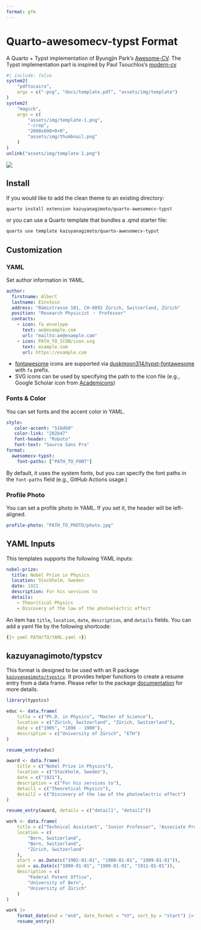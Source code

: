 ```yaml
---
format: gfm
---
```


# Quarto-awesomecv-typst Format

A Quarto + Typst implementation of Byungjin Park’s [Awesome-CV](https://github.com/posquit0/Awesome-CV).
The Typst implementation part is inspired by Paul Tsouchlos’s [modern-cv](https://typst.app/universe/package/modern-cv/)

```r
#| include: false
system2(
    "pdftocairo",
    args = c("-png", "docs/template.pdf", "assets/img/template")
)
system2(
    "magick",
    args = c(
        "assets/img/template-1.png",
        "-crop",
        "2000x600+0+0",
        "assets/img/thumbnail.png"
    )
)
unlink("assets/img/template-1.png")
```

[![](assets/img/thumbnail.png)](https://kazuyanagimoto.com/quarto-awesomecv-typst/template.pdf)

## Install

If you would like to add the clean theme to an existing directory:

```.bash
quarto install extension kazuyanagimoto/quarto-awesomecv-typst
```

or you can use a Quarto template that bundles a .qmd starter file:

```.bash
quarto use template kazuyanagimoto/quarto-awesomecv-typst
```

## Customization

### YAML

Set author information in YAML.

```yaml
author:
  firstname: Albert
  lastname: Einstein
  address: "Rämistrasse 101, CH-8092 Zürich, Switzerland, Zürich"
  position: "Research Physicist ・ Professor"
  contacts:
    - icon: fa envelope
      text: ae@example.com
      url: "mailto:ae@example.com"
    - icon: PATH_TO_ICON/icon.svg
      text: example.com
      url: https://example.com
```

- [fontawesome](https://fontawesome.com/search?m=free&o=r) icons are supported
via [duskmoon314/typst-fontawesome](https://github.com/duskmoon314/typst-fontawesome) with `fa` prefix.
- SVG icons can be used by specifying the path to the icon file (e.g., Google Scholar icon from [Academicons](https://jpswalsh.github.io/academicons/))

### Fonts & Color

You can set fonts and the accent color in YAML.

```yaml
style:
   color-accent: "516db0"
   color-link: "202b47"
   font-header: "Roboto"
   font-text: "Source Sans Pro"
format:
  awesomecv-typst:
    font-paths: ["PATH_TO_FONT"]
```

By default, it uses the system fonts, but you can specify the font paths in the `font-paths` field (e.g., GitHub Actions usage.)

### Profile Photo

You can set a profile photo in YAML.
If you set it, the header will be left-aligned.

```yaml
profile-photo: "PATH_TO_PHOTO/photo.jpg"
```

## YAML Inputs

This templates supports the following YAML inputs:

```yaml
nobel-prize:
  title: Nobel Prize in Physics
  location: Stockholm, Sweden
  date: 1921
  description: For his services to
  details:
    - Theoritical Physics
    - Discovery of the law of the photoelectric effect
```

An item has `title`, `location`, `date`, `description`, and `details` fields.
You can add a yaml file by the following shortcode:

```yaml
{{< yaml PATH/TO/YAML.yaml >}}
```

## kazuyanagimoto/typstcv

This format is designed to be used with an R package [`kazuyanagimoto/typstcv`](http://kazuyanagimoto.com/typstcv/).
It provides helper functions to create a resume entry from a data frame.
Please refer to the package [documentation](http://kazuyanagimoto.com/typstcv/) for more details.

```r
library(typstcv)

educ <- data.frame(
    title = c("Ph.D. in Physics", "Master of Science"),
    location = c("Zürich, Switzerland", "Zürich, Switzerland"),
    date = c("1905", "1896 - 1900"),
    description = c("University of Zürich", "ETH")
)

resume_entry(educ)
```

```r
award <- data.frame(
    title = c("Nobel Prize in Physics"),
    location = c("Stockholm, Sweden"),
    date = c("1921"),
    description = c("For his services to"),
    detail1 = c("Theoretical Physics"),
    detail2 = c("Discovery of the law of the photoelectric effect")
)

resume_entry(award, details = c("detail1", "detail2"))
```

```r
work <- data.frame(
    title = c("Technical Assistant", "Junior Professor", "Associate Professor"),
    location = c(
        "Bern, Switzerland",
        "Bern, Switzerland",
        "Zürich, Switzerland"
    ),
    start = as.Date(c("1902-01-01", "1908-01-01", "1909-01-01")),
    end = as.Date(c("1908-01-01", "1909-01-01", "1911-01-01")),
    description = c(
        "Federal Patent Office",
        "University of Bern",
        "University of Zürich"
    )
)

work |>
    format_date(end = "end", date_format = "%Y", sort_by = "start") |>
    resume_entry()
```
